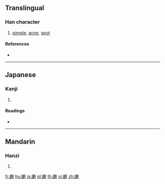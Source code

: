 {{character info/new}}
==Translingual==

===Han character===
{{Han char|rn=176|rad=面|as=05|sn=14|four=|canj=MWPRU}}

# [[pimple]], [[acne]], [[spot]]

====References====
* {{Han ref|kx=1383.230|dkj=42639|dj=1897.200|hdz=74399.210|uh=9764|ud=38756}}

----

==Japanese==

===Kanji===
{{ja-kanji|grade=|rs=面05}}

# {{defn|lang=ja|sort=面05}}

====Readings====
* {{ja-readings|on=[[ほう]] (hō)|kun=[[にきび]] (nikibi)}}

----

==Mandarin==

===Hanzi===
{{cmn-hanzi|pin=[[pào]] ([[pao4]])|wg=p'ao<sup>4</sup>}}

# {{defn|lang=cmn|sort=面05}}

[[fr:靤]]
[[hu:靤]]
[[ja:靤]]
[[pl:靤]]
[[th:靤]]
[[vi:靤]]
[[zh:靤]]